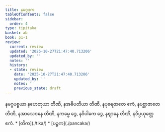 ```yaml
---
title: နမဂ္ဂဒုက
tableOfContents: false
sidebar:
  order: 4
type: tipitaka
basket: ab
book: p1-1
review:
  current: review
  updated: '2025-10-27T21:47:40.713206'
  updated_by: ''
  notes: ''
  history:
  - state: review
    date: '2025-10-27T21:47:40.713206'
    updated_by: ''
    notes: ''
    previous_state: draft
---
```



<ReviewStatus review={frontmatter.review} showDetails={true} />

<HypothesisAnnotation frontmatter={frontmatter} />

<DynamicBreadcrumb />

<Division number="23" book="p1-1" e="ch" v="36" p="339">

<Paragraph number="1848" book="p1-1">
နမဂ္ဂပစ္စယာ နဟေတုယာ တီဏိ, နအဓိပတိယာ တီဏိ, နပုရေဇာတေ ဧကံ, နပစ္ဆာဇာတေ တီဏိ, နအာသေဝနေ တီဏိ, နကမ္မေ ဒွေ, နဝိပါကေ ဒွေ, နဈာနေ တီဏိ, နဝိပ္ပယုတ္တေ ဧကံ.

</Paragraph>
</Division>

<TableOfContents book="p1-1">
* [တိက](./tika/)
* [ပဉ္စက](./pancaka/)
</TableOfContents>